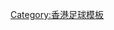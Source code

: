 {{Navbox
|name=香港頂級足球聯賽賽季
|title=[[香港足球聯賽系統|香港頂級足球聯賽賽季]]
|state= {{{state|autocollapse}}}
| tracking = <includeonly>no</includeonly>
|listclass = hlist
|group1 =[[香港甲組足球聯賽]]
| list1 =
* [[1908–09年香港甲組足球聯賽|1908–09]]
* [[1909–10年香港甲組足球聯賽|1909–10]]
* [[1910–11年香港甲組足球聯賽|1910–11]]
* [[1911–12年香港甲組足球聯賽|1911–12]]
* [[1912–13年香港甲組足球聯賽|1912–13]]
* [[1913–14年香港甲組足球聯賽|1913–14]]
* [[1914–15年香港甲組足球聯賽|1914–15]]
* [[1915–16年香港甲組足球聯賽|1915–16]]
* [[1916–17年香港甲組足球聯賽|1916–17]]
* [[1917–18年香港甲組足球聯賽|1917–18]]
* [[1918–19年香港甲組足球聯賽|1918–19]]
* [[1919–20年香港甲組足球聯賽|1919–20]]
* [[1920–21年香港甲組足球聯賽|1920–21]]
* [[1921–22年香港甲組足球聯賽|1921–22]]
* [[1922–23年香港甲組足球聯賽|1922–23]]
* [[1923–24年香港甲組足球聯賽|1923–24]]
* [[1924–25年香港甲組足球聯賽|1924–25]]
* [[1925–26年香港甲組足球聯賽|1925–26]]
* [[1926–27年香港甲組足球聯賽|1926–27]]
* [[1927–28年香港甲組足球聯賽|1927–28]]
* [[1928–29年香港甲組足球聯賽|1928–29]]
* [[1929–30年香港甲組足球聯賽|1929–30]]
* [[1930–31年香港甲組足球聯賽|1930–31]]
* [[1931–32年香港甲組足球聯賽|1931–32]]
* [[1932–33年香港甲組足球聯賽|1932–33]]
* [[1933–34年香港甲組足球聯賽|1933–34]]
* [[1934–35年香港甲組足球聯賽|1934–35]]
* [[1935–36年香港甲組足球聯賽|1935–36]]
* [[1936–37年香港甲組足球聯賽|1936–37]]
* [[1937–38年香港甲組足球聯賽|1937–38]]
* [[1938–39年香港甲組足球聯賽|1938–39]]
* [[1939–40年香港甲組足球聯賽|1939–40]]
* [[1940–41年香港甲組足球聯賽|1940–41]]
* [[1941–42年香港甲組足球聯賽|1941–42]]
* ''[[第二次世界大戰]]'' 
* [[1945–46年香港甲組足球聯賽|1945–46]]
* [[1946–47年香港甲組足球聯賽|1946–47]]
* [[1947–48年香港甲組足球聯賽|1947–48]]
* [[1948–49年香港甲組足球聯賽|1948–49]]
* [[1949–50年香港甲組足球聯賽|1949–50]]
* [[1950–51年香港甲組足球聯賽|1950–51]]
* [[1951–52年香港甲組足球聯賽|1951–52]]
* [[1952–53年香港甲組足球聯賽|1952–53]]
* [[1953–54年香港甲組足球聯賽|1953–54]]
* [[1954–55年香港甲組足球聯賽|1954–55]]
* [[1955–56年香港甲組足球聯賽|1955–56]]
* [[1956–57年香港甲組足球聯賽|1956–57]]
* [[1957–58年香港甲組足球聯賽|1957–58]]
* [[1958–59年香港甲組足球聯賽|1958–59]]
* [[1959–60年香港甲組足球聯賽|1959–60]]
* [[1960–61年香港甲組足球聯賽|1960–61]]
* [[1961–62年香港甲組足球聯賽|1961–62]]
* [[1962–63年香港甲組足球聯賽|1962–63]]
* [[1963–64年香港甲組足球聯賽|1963–64]]
* [[1964–65年香港甲組足球聯賽|1964–65]]
* [[1965–66年香港甲組足球聯賽|1965–66]]
* [[1966–67年香港甲組足球聯賽|1966–67]]
* [[1967–68年香港甲組足球聯賽|1967–68]]
* [[1968–69年香港甲組足球聯賽|1968–69]]
* [[1969–70年香港甲組足球聯賽|1969–70]]
* [[1970–71年香港甲組足球聯賽|1970–71]]
* [[1971–72年香港甲組足球聯賽|1971–72]]
* [[1972–73年香港甲組足球聯賽|1972–73]]
* [[1973–74年香港甲組足球聯賽|1973–74]]
* [[1974–75年香港甲組足球聯賽|1974–75]]
* [[1975–76年香港甲組足球聯賽|1975–76]]
* [[1976–77年香港甲組足球聯賽|1976–77]]
* [[1977–78年香港甲組足球聯賽|1977–78]]
* [[1978–79年香港甲組足球聯賽|1978–79]]
* [[1979–80年香港甲組足球聯賽|1979–80]]
* [[1980–81年香港甲組足球聯賽|1980–81]]
* [[1981–82年香港甲組足球聯賽|1981–82]]
* [[1982–83年香港甲組足球聯賽|1982–83]]
* [[1983–84年香港甲組足球聯賽|1983–84]]
* [[1984–85年香港甲組足球聯賽|1984–85]]
* [[1985–86年香港甲組足球聯賽|1985–86]]
* [[1986–87年香港甲組足球聯賽|1986–87]]
* [[1987–88年香港甲組足球聯賽|1987–88]]
* [[1988–89年香港甲組足球聯賽|1988–89]]
* [[1989–90年香港甲組足球聯賽|1989–90]]
* [[1990–91年香港甲組足球聯賽|1990–91]]
* [[1991–92年香港甲組足球聯賽|1991–92]]
* [[1992–93年香港甲組足球聯賽|1992–93]]
* [[1993–94年香港甲組足球聯賽|1993–94]]
* [[1994–95年香港甲組足球聯賽|1994–95]]
* [[1995–96年香港甲組足球聯賽|1995–96]]
* [[1996–97年香港甲組足球聯賽|1996–97]]
* [[1997–98年香港甲組足球聯賽|1997–98]]
* [[1998–99年香港甲組足球聯賽|1998–99]]
* [[1999–2000年香港甲組足球聯賽|1999–2000]]
* [[2000–01年香港甲組足球聯賽|2000–01]]
* [[2001–02年香港甲組足球聯賽|2001–02]]
* [[2002–03年香港甲組足球聯賽|2002–03]]
* [[2003–04年香港甲組足球聯賽|2003–04]]
* [[2004–05年香港甲組足球聯賽|2004–05]]
* [[2005–06年香港甲組足球聯賽|2005–06]]
* [[2006–07年香港甲組足球聯賽|2006–07]]
* [[2007–08年香港甲組足球聯賽|2007–08]]
* [[2008–09年香港甲組足球聯賽|2008–09]]
* [[2009–10年香港甲組足球聯賽|2009–10]]
* [[2010–11年香港甲組足球聯賽|2010–11]]
* [[2011–12年香港甲組足球聯賽|2011–12]]
* [[2012–13年香港甲組足球聯賽|2012–13]]
* [[2013–14年香港甲組足球聯賽|2013–14]]
| group2 =[[香港超級聯賽]]
| list2 = 
* [[2014–15年香港超級聯賽|2014–15]]
* [[2015–16年香港超級聯賽|2015–16]]
* [[2016–17年香港超級聯賽|2016–17]]
* [[2017–18年香港超級聯賽|2017–18]]
* [[2018–19年香港超級聯賽|2018–19]]
* [[2019–20年香港超級聯賽|2019–20]]
* [[2020–21年香港超級聯賽|2020–21]]
* [[2021–22年香港超級聯賽|2021–22]]
* [[2022–23年香港超級聯賽|2022–23]]
}}<noinclude>
[[Category:香港足球模板]]
</noinclude>